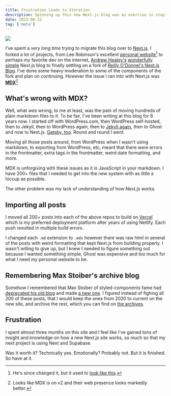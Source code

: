 ```yaml
---
title: Frustration Leads to Iteration
description: Spinning up this new Next.js blog was an exercise in staying sober.
date: 2023-06-22
tag: ['meta']
---
```



<div className="w-full h-full relative">
  <Image
    width={0}
    height={0}
    sizes="100vw"
    src="https://res.cloudinary.com/twhiteblog/image/upload/c_scale,w_1251/v1688023938/lab_b8xx6w.webp"
  />
</div>

I've spent a *very long time* trying to migrate this blog over to [Next.js](https://nextjs.org/). I forked a lot of projects, from Lee Robinson's excellent [personal website](https://leerob.io/)[^1] to perhaps my favorite dev on the internet, [Andrew Healey's](https://github.com/healeycodes) [wonderfully simple](https://healeycodes.com/) Next.js blog to finally settling on a fork of [Reilly O'Donnel's Next.js Blog](https://reilly.dev/). I've done some heavy moderation to some of the components of the fork and plan on continuing. However the issue I ran into with Next.js was **[MDX](https://mdxjs.com/)**[^2]


## What's wrong with MDX?

Well, what *was* wrong, to me at least, was the pain of moving hundreds of plain markdown files to it. To be fair, I've been writing at this blog for 8 years now. I started off with WordPress.com, then WordPress self-hosted, then to Jekyll, then to WordPress again, then to [Jekyll again](https://tw-blog-ochre.vercel.app/), then to Ghost and now to Next.js. [Gatsby, too](https://github.com/twhite96/TWBlog-newish). Round and round I went.

Moving all those posts around, from WordPress when I wasn't using markdown, to exporting from WordPress, etc, meant that there were errors in the frontmatter, extra tags in the frontmatter, weird date formatting, and more.

MDX is unforgiving with these issues as it *is* JavaScript in your markdown. I have 200+ files that I needed to get into the new system with as little a hiccup as possible.

The other problem was my lack of understanding of how Next.js works.

## Importing all posts

I moved all 200+ posts into each of the above repos to build on [Vercel](https://vercel.com) which is my preferred deployment platform after years of using Netlify. Each push resulted in multiple build errors.

I changed each `.md` extension to `.mdx` however there was raw html in several of the posts with weird formatting that kept Next.js from building properly. I wasn't willing to give up, but I knew I needed to figure something out because I wanted something simple, Ghost was expensive and too much for what I need my personal website to be.

## Remembering Max Stoiber's archive blog

Somehow I remembered that Max Stoiber of styled-components fame had [deprecated his old blog](https://mxstbr.blog/) and made [a new one](https://mxstbr.com/thoughts/). I figured instead of fighing all 200 of these posts, that I would keep the ones from 2020 to current on the new site, and archive the rest, which you can find on [the archives](https://archive.tiffanywhite.dev/).

## Frustration

I spent almost three months on this site and I feel like I've gained tons of insight and knowledge on how a new Next.js site works, so much so that my next project is using Next and Supabase.

Was it worth it? Technically yes. Emotionally? Probably not. But it is finished. So have at it.



[^1]: He's since changed it, but it used to [look like this](https://nextjs-portfolio-blog-self.vercel.app/).
[^2]: Looks like MDX is on v2 and their web presence looks markedly better.